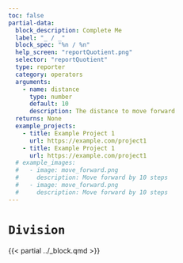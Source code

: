 ```yaml
---
toc: false
partial-data:
  block_description: Complete Me
  label: "_ / _"
  block_spec: "%n / %n"
  help_screen: "reportQuotient.png"
  selector: "reportQuotient"
  type: reporter
  category: operators
  arguments:
    - name: distance
      type: number
      default: 10
      description: The distance to move forward
  returns: None
  example_projects:
    - title: Example Project 1
      url: https://example.com/project1
    - title: Example Project 1
      url: https://example.com/project1
  # example_images:
  #   - image: move_forward.png
  #     description: Move forward by 10 steps
  #   - image: move_forward.png
  #     description: Move forward by 10 steps
---
```


# `Division` { .unnumbered }

{{< partial ../_block.qmd >}}
